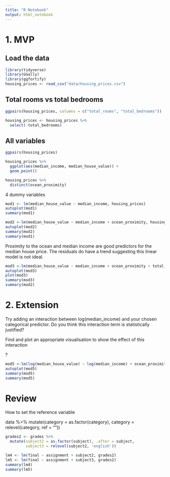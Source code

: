 ```yaml
---
title: "R Notebook"
output: html_notebook
---
```


# 1. MVP

## Load the data
```r
library(tidyverse)
library(GGally)
library(ggfortify)
housing_prices <- read_csv("data/housing_prices.csv")
```
## Total rooms vs total bedrooms
```r
ggpairs(housing_prices, columns = c("total_rooms", "total_bedrooms"))
```
```r
housing_prices <- housing_prices %>% 
  select(-total_bedrooms)
```

## All variables
```r
ggpairs(housing_prices)
```
```r
housing_prices %>% 
  ggplot(aes(median_income, median_house_value)) +
  geom_point()
```
```r
housing_prices %>% 
  distinct(ocean_proximity)
```
4 dummy variables

```r
mod1 <- lm(median_house_value ~ median_income, housing_prices)
autoplot(mod1)
summary(mod1)
```
```r
mod2 <-lm(median_house_value ~ median_income + ocean_proximity, housing_prices)
autoplot(mod2)
summary(mod2)
summary(mod1)
```

Proximity to the ocean and median income are good predictors for the median house price.
The residuals do have a trend suggesting this linear model is not ideal. 

```r
mod3 <-lm(median_house_value ~ median_income + ocean_proximity + total_rooms, housing_prices)
autoplot(mod3)
plot(mod3)
summary(mod3)
summary(mod2)
```

# 2. Extension

Try adding an interaction between log(median_income) and your chosen categorical predictor. Do you think this interaction term is statistically justified?


Find and plot an appropriate visualisation to show the effect of this interaction

?

```r
mod5 <-lm(log(median_house_value) ~ log(median_income) + ocean_proximity, housing_prices)
autoplot(mod5)
summary(mod5)
summary(mod5)
```
# Review

How to set the reference variable

data %>% 
  mutate(category = as.factor(category),
          category = relevel(category, ref = ""))

```r
grades2 <- grades %>% 
  mutate(subject2 = as.factor(subject), .after = subject,
         subject3 = relevel(subject2, 'english'))

lm4 <- lm(final ~ assignment + subject2, grades2)
lm5 <- lm(final ~ assignment + subject3, grades2)
summary(lm4)
summary(lm5)
```


